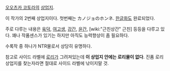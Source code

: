 [[오오츠카 코토라]]의 [[상업지]].

이 작가의 2번째 상업지이다. 첫번째는 カノジョのホンネ.
[[한글화]]도 완료되었다.

주로 다루는 내용은 [[육덕]], [[여고생]], [[강간]], [[윤간]], [wiki:"근친상간" 근친] 등등을 다루고 있다. 꽤나 작품센스가 있기는 하지만 아직도 능력향상이 좀 필요하다.

수록작 중 하나가 NTR물로서 상당히 유명하다.

참고로 사이드 라벨에 [[로리]]가 그려져있는데 '''이 상업지 안에는 로리물이 없다'''. 진품 로리 상업지를 찾는자라면 절대로 사이드 라벨에 낚이지말 것.
